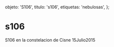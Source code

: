 
  objeto: 'S106',
  titulo: 's106',
  etiquetas: 'nebulosas',
};

# s106

<Imagen
  src="objeto/s106_20150715_2_s106.jpg"
  fecha="20150715"
/>

S106 en la constelacion de Cisne 15Julio2015

<Imagen
  src="objeto/s106_20150715_1_comparativa.jpg"
  fecha="20150715"
/>